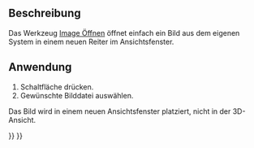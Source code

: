 <languages/>

{{Docnav/de
|
|[[Image_CreateImagePlane/de|Bildebene erstellen]]
|[[Image_Workbench/de|Image (Bild)]]
|IconL=
|IconR=Image_CreateImagePlane.svg
|IconC=Workbench_Image.svg
}}

{{GuiCommand/de
|Name=Image Open
|Name/de=Image Öffnen
|MenuLocation=
|Workbenches=[[Image_Workbench/de|Image (Bild)]]
|SeeAlso=[[Image_CreateImagePlane/de|Bildebene erstellen]], [[Image_Scaling/de|Bildebene skalieren]]
}}

<span id="Description"></span>
== Beschreibung ==

Das Werkzeug [[Image_Open/de|Image Öffnen]] öffnet einfach ein Bild aus dem eigenen System in einem neuen Reiter im Ansichtsfenster.

<span id="Usage"></span>
== Anwendung ==

# Schaltfläche {{Button|[[Image:Image_Open.svg|16px]] [[Image_Open/de|Öffnen...]]}} drücken.
# Gewünschte Bilddatei auswählen.

Das Bild wird in einem neuen Ansichtsfenster platziert, nicht in der 3D-Ansicht.


{{Docnav/de
|
|[[Image_CreateImagePlane/de|Bildebene erstellen]]
|[[Image_Workbench/de|Image (Bild)]]
|IconL=
|IconR=Image_CreateImagePlane.svg
|IconC=Workbench_Image.svg
}}

{{Image Tools navi{{#translation:}}}}
{{Userdocnavi{{#translation:}}}}